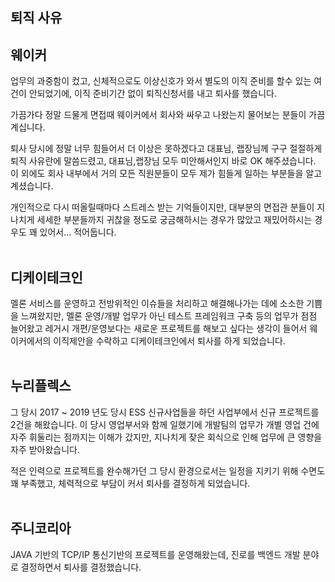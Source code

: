 ## 퇴직 사유

## 웨이커
업무의 과중함이 컸고, 신체적으로도 이상신호가 와서 별도의 이직 준비를 할수 있는 여건이 안되었기에, 이직 준비기간 없이 퇴직신청서를 내고 퇴사를 했습니다.<br/>

가끔가다 정말 드물게 면접때 웨이커에서 회사와 싸우고 나왔는지 물어보는 분들이 가끔 계십니다. <br/>

퇴사 당시에 정말 너무 힘들어서 더 이상은 못하겠다고 대표님, 랩장님께 구구 절절하게 퇴직 사유란에 말씀드렸고, 대표님,랩장님 모두 미안해서인지 바로 OK 해주셨습니다. 이 외에도 회사 내부에서 거의 모든 직원분들이 모두 제가 힘들게 일하는 부분들을 알고 계셨습니다. <br/>

개인적으로 다시 떠올릴때마다 스트레스 받는 기억들이지만, 대부분의 면접관 분들이 지나치게 세세한 부분들까지 귀찮을 정도로 궁금해하시는 경우가 많았고 재밌어하시는 경우도 꽤 있어서... 적어둡니다. <br/>
<br/>



## 디케이테크인
멜론 서비스를 운영하고 전방위적인 이슈들을 처리하고 해결해나가는 데에 소소한 기쁨을 느껴왔지만, 멜론 운영/개발 업무가 아닌 테스트 프레임워크 구축 등의 업무가 점점 늘어왔고 레거시 개편/운영보다는 새로운 프로젝트를 해보고 싶다는 생각이 들어서 웨이커에서의 이직제안을 수락하고 디케이테크인에서 퇴사를 하게 되었습니다.<br/>
<br/>



## 누리플렉스
그 당시 2017 \~ 2019 년도 당시 ESS 신규사업들을 하던 사업부에서 신규 프로젝트를 2건을 해왔습니다. 이 당시 영업부서와 함께 일했기에 개발팀의 업무가 개별 영업 건에 자주  휘둘리는 점까지는 이해가 갔지만, 지나치게 잦은 회식으로 인해 업무에 큰 영향을 자주 받아왔습니다.<br/>

적은 인력으로 프로젝트를 완수해가던 그 당시 환경으로서는 일정을 지키기 위해 수면도 꽤 부족했고, 체력적으로 부담이 커서 퇴사를 결정하게 되었습니다.<br/>
<br/>



## 주니코리아
JAVA 기반의 TCP/IP 통신기반의 프로젝트를 운영해왔는데, 진로를 백엔드 개발 분야로 결정하면서 퇴사를 결정했습니다.<br/>

